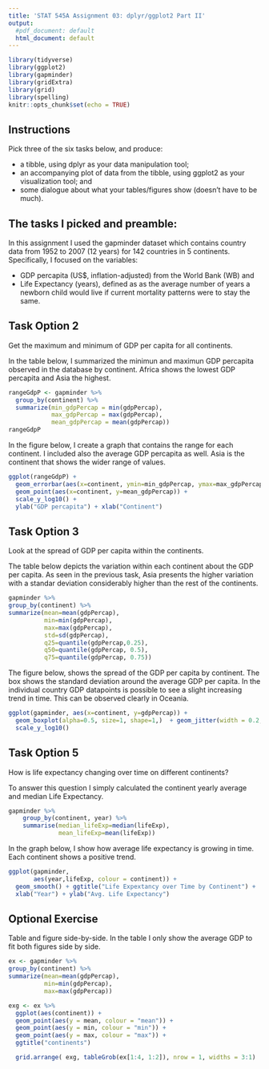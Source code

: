 ```yaml
---
title: 'STAT 545A Assignment 03: dplyr/ggplot2 Part II'
output:
  #pdf_document: default
  html_document: default
---
```

```r
library(tidyverse)
library(ggplot2)
library(gapminder)
library(gridExtra)
library(grid)
library(spelling)
knitr::opts_chunk$set(echo = TRUE)
```

## Instructions

Pick three of the six tasks below, and produce:

- a tibble, using dplyr as your data manipulation tool;
- an accompanying plot of data from the tibble, using ggplot2 as your visualization tool; and
- some dialogue about what your tables/figures show (doesn’t have to be much).


## The tasks I picked and preamble:

In this assignment I used the gapminder dataset which contains country data from 1952 to 2007 (12 years) for 142 countries in 5 continents. Specifically, I focused on the variables:

 - GDP percapita (US$, inflation-adjusted) from the World Bank (WB) and
 - Life Expectancy (years), defined as as the average number of years a newborn child would live if
current mortality patterns were to stay the same.

## Task Option 2

Get the maximum and minimum of GDP per capita for all continents.

In the table below, I summarized the minimun and maximun GDP percapita observed in the database by continent. Africa shows the lowest GDP percapita and Asia the highest.

```r
rangeGdpP <- gapminder %>% 
  group_by(continent) %>% 
  summarize(min_gdpPercap = min(gdpPercap),
            max_gdpPercap = max(gdpPercap),
            mean_gdpPercap = mean(gdpPercap))
rangeGdpP
```


In the figure below, I create a graph that contains the range for each continent. I included also the average GDP percapita as well. Asia is the continent that shows the wider range of values. 


```r
ggplot(rangeGdpP) + 
  geom_errorbar(aes(x=continent, ymin=min_gdpPercap, ymax=max_gdpPercap, color=continent, width=.5))  + 
  geom_point(aes(x=continent, y=mean_gdpPercap)) +
  scale_y_log10() + 
  ylab("GDP percapita") + xlab("Continent")  
```


## Task Option 3

Look at the spread of GDP per capita within the continents.

The table below depicts the variation within each continent about the GDP per capita. As seen in the previous task, Asia presents the higher variation with a standar deviation considerably higher than the rest of the continents.


```r
gapminder %>% 
group_by(continent) %>% 
summarize(mean=mean(gdpPercap),
          min=min(gdpPercap), 
          max=max(gdpPercap), 
          std=sd(gdpPercap), 
          q25=quantile(gdpPercap,0.25), 
          q50=quantile(gdpPercap, 0.5), 
          q75=quantile(gdpPercap, 0.75))
```


The figure below, shows the spread of the GDP per capita by continent. The box shows the standard deviation around the average GDP per capita. In the individual country GDP datapoints is possible to see a slight increasing trend in time. This can be observed clearly in Oceania.   


```r
ggplot(gapminder, aes(x=continent, y=gdpPercap)) +
  geom_boxplot(alpha=0.5, size=1, shape=1,)  + geom_jitter(width = 0.2, aes(colour = year)) +
  scale_y_log10()
```


## Task Option 5

How is life expectancy changing over time on different continents?

To answer this question I simply calculated the continent yearly average and median Life Expectancy.


```r
gapminder %>%
    group_by(continent, year) %>%
    summarise(median_lifeExp=median(lifeExp),
              mean_lifeExp=mean(lifeExp)) 
```


In the graph below, I show how average life expectancy is growing in time. Each continent shows a positive trend.


```r
ggplot(gapminder, 
       aes(year,lifeExp, colour = continent)) + 
  geom_smooth() + ggtitle("Life Expextancy over Time by Continent") +
  xlab("Year") + ylab("Avg. Life Expectancy") 
```


## Optional Exercise

Table and figure side-by-side. In the table I only show the average GDP to fit both figures side by side.


```r
ex <- gapminder %>% 
group_by(continent) %>% 
summarize(mean=mean(gdpPercap),
          min=min(gdpPercap),
          max=max(gdpPercap))

exg <- ex %>%
  ggplot(aes(continent)) +
  geom_point(aes(y = mean, colour = "mean")) + 
  geom_point(aes(y = min, colour = "min")) +
  geom_point(aes(y = max, colour = "max")) +
  ggtitle("continents")

  grid.arrange( exg, tableGrob(ex[1:4, 1:2]), nrow = 1, widths = 3:1)

```



